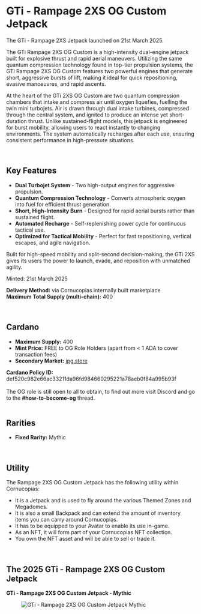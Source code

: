 # GTi - Rampage 2XS OG Custom Jetpack  

The GTi - Rampage 2XS Jetpack launched on 21st March 2025.  

The GTi Rampage 2XS OG Custom is a high-intensity dual-engine jetpack built for explosive thrust and rapid aerial maneuvers. Utilizing the same quantum compression technology found in top-tier propulsion systems, the GTi Rampage 2XS OG Custom features two powerful engines that generate short, aggressive bursts of lift, making it ideal for quick repositioning, evasive manoeuvres, and rapid ascents.  

At the heart of the GTi 2XS OG Custom are two quantum compression chambers that intake and compress air until oxygen liquefies, fuelling the twin mini turbojets. Air is drawn through dual intake turbines, compressed through the central system, and ignited to produce an intense yet short-duration thrust. Unlike sustained-flight models, this jetpack is engineered for burst mobility, allowing users to react instantly to changing environments. The system automatically recharges after each use, ensuring consistent performance in high-pressure situations.  

</br>

## Key Features  

<ul className="styled-list">
  <li><b>Dual Turbojet System</b> - Two high-output engines for aggressive propulsion.</li>
  <li><b>Quantum Compression Technology</b> - Converts atmospheric oxygen into fuel for efficient thrust generation.</li>
  <li><b>Short, High-Intensity Burn</b> - Designed for rapid aerial bursts rather than sustained flight.</li>
  <li><b>Automated Recharge</b> - Self-replenishing power cycle for continuous tactical use.</li>
  <li><b>Optimized for Tactical Mobility</b> - Perfect for fast repositioning, vertical escapes, and agile navigation.</li>
</ul>  

Built for high-speed mobility and split-second decision-making, the GTi 2XS gives its users the power to launch, evade, and reposition with unmatched agility.  

<div className="note-box">
  Minted: 21st March 2025  
</div>  

**Delivery Method:** via Cornucopias internally built marketplace  
**Maximum Total Supply (multi-chain):** 400  

</br>

## Cardano  

- **Maximum Supply:** 400  
- **Mint Price:** FREE to OG Role Holders (apart from < 1 ADA to cover transaction fees)  
- **Secondary Market:** [jpg.store](https://www.jpg.store/collection/def520c982e66ac33211da96fd984660295221a78aeb0f84a995b93f)  

<div className="note-box success transparent">
  <b>Cardano Policy ID:</b> def520c982e66ac33211da96fd984660295221a78aeb0f84a995b93f
</div>  

</br>

<div className="note-box">
  The OG role is still open to all to obtain, to find out more visit Discord and go to the <b>#how-to-become-og</b> thread.
</div>  

</br>

## Rarities  

- **Fixed Rarity:** <span className="rarity-mythic">Mythic</span>  

</br>

## Utility  

The Rampage 2XS OG Custom Jetpack has the following utility within Cornucopias:  

<ul className="styled-list">
  <li>It is a Jetpack and is used to fly around the various Themed Zones and Megadomes.</li>
  <li>It is also a small Backpack and can extend the amount of inventory items you can carry around Cornucopias.</li>
  <li>It has to be equipped to your Avatar to enable its use in-game.</li>
  <li>As an NFT, it will form part of your Cornucopias NFT collection.</li>
  <li>You own the NFT asset and will be able to sell or trade it.</li>
</ul>  

</br>

## The 2025 GTi - Rampage 2XS OG Custom Jetpack  

**GTi - Rampage 2XS OG Custom Jetpack - Mythic**  
<figure className="img-center">
  <img src="/images/nfts/packs/gti-jetpacks/mythic.png" alt="GTi - Rampage 2XS OG Custom Jetpack Mythic" />
</figure>  
